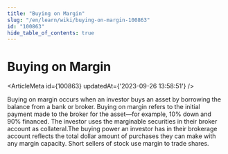 ```yaml
---
title: "Buying on Margin"
slug: "/en/learn/wiki/buying-on-margin-100863"
id: "100863"
hide_table_of_contents: true
---
```



# Buying on Margin

<ArticleMeta id={100863} updatedAt={'2023-09-26 13:58:51'} />
<div className='border-solid border-b border-t-0 my-4 border-[var(--ifm-color-gray-300)]' />

Buying on margin occurs when an investor buys an asset by borrowing the balance from a bank or broker. Buying on margin refers to the initial payment made to the broker for the asset—for example, 10% down and 90% financed. The investor uses the marginable securities in their broker account as collateral.The buying power an investor has in their brokerage account reflects the total dollar amount of purchases they can make with any margin capacity. Short sellers of stock use margin to trade shares.
